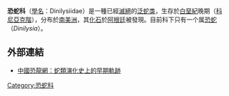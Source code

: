 {{Automatic taxobox
|name = '''恐蛇科'''
|fossil_range = {{fossilrange|85|earliest=86|latest=66}}<small>[[白堊紀|白堊紀]]晚期</small>
|taxon = Dinilysiidae
}}

'''恐蛇科'''（[[學名|學名]]：Dinilysiidae）是一種已經[[滅絕|滅絕]]的[[泛蛇类|泛蛇类]]，生存於[[白堊紀|白堊紀]]晚期（[[科尼亞克階|科尼亞克階]]），分布於[[南美洲|南美洲]]，其[[化石|化石]]於[[阿根廷|阿根廷]]被發現。目前科下只有一个属[[恐蛇|恐蛇]]（''Dinilysia''）。

==外部連結==
*[http://old.sinodino.com/data/2006/0513/article_111.htm 中國恐龍網：蛇類演化史上的早期軌跡]{{dead link|date=2018年2月 |bot=InternetArchiveBot |fix-attempted=yes }}

{{已滅絕有鱗目|O.}}
{{Taxonbar|from=Q11072878}}

[[Category:恐蛇科|Category:恐蛇科]]


{{Paleo-reptile-stub}}
{{snake-stub}}